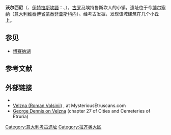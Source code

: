 {{orphan|time=2015-01-19T05:50:23+00:00}}

'''沃尔西尼'''（{{lang-la|Volsinii}}、[[伊特拉斯坎語|伊特拉斯坎語]]：{{lang|ett|Velzna}}、{{lang-el|Ουιλσίνιοι}}），[[古罗马|古罗马]]埃持鲁斯坎人的小镇，遗址位于今[[博尔塞纳|博尔塞纳]]（[[意大利|意大利]][[维泰博省|维泰博省]][[蒙泰菲亚斯科内|蒙泰菲亚斯科内]]）。经考古发掘，发现该城建筑在几个小丘上。

==参见==
*[[博赛纳湖|博赛纳湖]]
==参考文献==
{{reflist}}
==外部链接==
{{Wikisource1911Enc|Volsinii}}
*{{cite web |url=http://pleiades.stoa.org/places/413389 |title=Places: 413389 (Volsinii) |author=Harris, W., R. Talbert, T. Elliott, S. Gillies |accessdate=March 8, 2012<!-- 4:05 pm --> |publisher=Pleiades |archive-date=2021-04-17 |archive-url=https://web.archive.org/web/20210417214213/https://pleiades.stoa.org/places/413389 |dead-url=no }}
*[http://www.mysteriousetruscans.com/velzna.html Velzna (Roman Volsinii)] {{Wayback|url=http://www.mysteriousetruscans.com/velzna.html |date=20181002185402 }}, at MysteriousEtruscans.com
*[http://penelope.uchicago.edu/Thayer/E/Gazetteer/Places/Europe/Italy/_Periods/Roman/Archaic/Etruscan/_Texts/DENETR*/27.html George Dennis on Velzna] (chapter 27 of Cities and Cemeteries of Etruria)

[[Category:意大利考古遗址|Category:意大利考古遗址]]
[[Category:拉齐奥大区|Category:拉齐奥大区]]